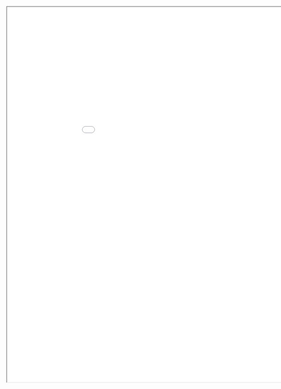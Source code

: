 <iframe
    width='1000'
    height='1000'
    src="documents/sandro-silva-resume_20220413.pdf">
</iframe>